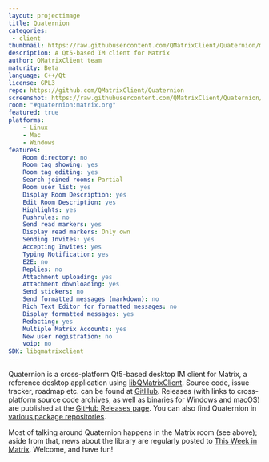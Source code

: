 ```yaml
---
layout: projectimage
title: Quaternion
categories: 
 - client
thumbnail: https://raw.githubusercontent.com/QMatrixClient/Quaternion/master/quaternion.png
description: A Qt5-based IM client for Matrix
author: QMatrixClient team
maturity: Beta
language: C++/Qt
license: GPL3
repo: https://github.com/QMatrixClient/Quaternion
screenshot: https://raw.githubusercontent.com/QMatrixClient/Quaternion/master/quaternion.png
room: "#quaternion:matrix.org"
featured: true
platforms:
    - Linux
    - Mac
    - Windows
features:
    Room directory: no
    Room tag showing: yes
    Room tag editing: yes
    Search joined rooms: Partial
    Room user list: yes
    Display Room Description: yes
    Edit Room Description: yes
    Highlights: yes
    Pushrules: no
    Send read markers: yes
    Display read markers: Only own
    Sending Invites: yes
    Accepting Invites: yes
    Typing Notification: yes	
    E2E: no
    Replies: no
    Attachment uploading: yes
    Attachment downloading: yes
    Send stickers: no
    Send formatted messages (markdown): no
    Rich Text Editor for formatted messages: no
    Display formatted messages: yes
    Redacting: yes
    Multiple Matrix Accounts: yes
    New user registration: no
    voip: no
SDK: libqmatrixclient
---
```


Quaternion is a cross-platform Qt5-based desktop IM client for Matrix, a reference desktop application using [libQMatrixClient](https://matrix.org/docs/projects/sdk/libqmatrixclient.html). Source code, issue tracker, roadmap etc. can be found at [GitHub](https://github.com/QMatrixClient/Quaternion). Releases (with links to cross-platform source code archives, as well as binaries for Windows and macOS) are published at the [GitHub Releases page](https://github.com/QMatrixClient/Quaternion/releases). You can also find Quaternion in [various package repositories](https://repology.org/metapackage/quaternion/information).

Most of talking around Quaternion happens in the Matrix room (see above); aside from that, news about the library are regularly posted to [This Week in Matrix](https://matrix.org/blog/category/this-week-in-matrix/). Welcome, and have fun!


